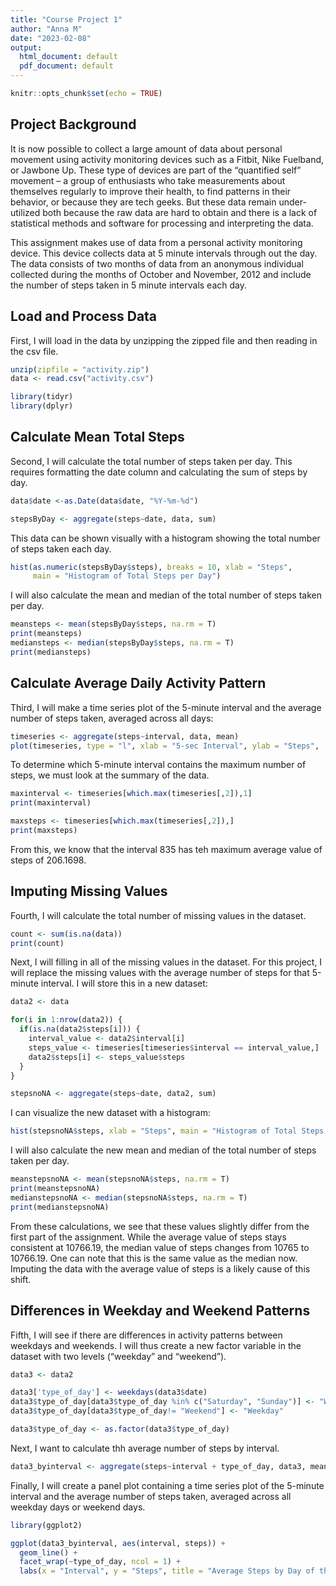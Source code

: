```yaml
---
title: "Course Project 1"
author: "Anna M"
date: "2023-02-08"
output:
  html_document: default
  pdf_document: default
---
```


```r
knitr::opts_chunk$set(echo = TRUE)
```

## Project Background

It is now possible to collect a large amount of data about personal movement using activity monitoring devices such as a Fitbit, Nike Fuelband, or Jawbone Up. These type of devices are part of the “quantified self” movement – a group of enthusiasts who take measurements about themselves regularly to improve their health, to find patterns in their behavior, or because they are tech geeks. But these data remain under-utilized both because the raw data are hard to obtain and there is a lack of statistical methods and software for processing and interpreting the data.

This assignment makes use of data from a personal activity monitoring device. This device collects data at 5 minute intervals through out the day. The data consists of two months of data from an anonymous individual collected during the months of October and November, 2012 and include the number of steps taken in 5 minute intervals each day.

## Load and Process Data

First, I will load in the data by unzipping the zipped file and then reading in the csv file.

```r
unzip(zipfile = "activity.zip")
data <- read.csv("activity.csv")

library(tidyr)
library(dplyr)
```

## Calculate Mean Total Steps

Second, I will calculate the total number of steps taken per day. This requires formatting the date column and calculating the sum of steps by day.

```r
data$date <-as.Date(data$date, "%Y-%m-%d")

stepsByDay <- aggregate(steps~date, data, sum)
```

This data can be shown visually with a histogram showing the total number of steps taken each day.

```r
hist(as.numeric(stepsByDay$steps), breaks = 10, xlab = "Steps",
     main = "Histogram of Total Steps per Day")
```

I will also calculate the mean and median of the total number of steps taken per day.

```r
meansteps <- mean(stepsByDay$steps, na.rm = T)
print(meansteps)
mediansteps <- median(stepsByDay$steps, na.rm = T)
print(mediansteps)
```

## Calculate Average Daily Activity Pattern

Third, I will make a time series plot of the 5-minute interval and the average number of steps taken, averaged across all days:

```r
timeseries <- aggregate(steps~interval, data, mean)
plot(timeseries, type = "l", xlab = "5-sec Interval", ylab = "Steps",  main = "Average Number of Steps by Interval")
```

To determine which 5-minute interval contains the maximum number of steps, we must look at the summary of the data.

```r
maxinterval <- timeseries[which.max(timeseries[,2]),1]
print(maxinterval)

maxsteps <- timeseries[which.max(timeseries[,2]),]
print(maxsteps)
```

From this, we know that the interval 835 has teh maximum average value of steps of 206.1698.

## Imputing Missing Values

Fourth, I will calculate the total number of missing values in the dataset.

```r
count <- sum(is.na(data))
print(count)
```

Next, I will filling in all of the missing values in the dataset. For this project, I will replace the missing values with the average number of steps for that 5-minute interval. I will store this in a new dataset:

```r
data2 <- data

for(i in 1:nrow(data2)) {
  if(is.na(data2$steps[i])) {
    interval_value <- data2$interval[i]
    steps_value <- timeseries[timeseries$interval == interval_value,]
    data2$steps[i] <- steps_value$steps
  }
}

stepsnoNA <- aggregate(steps~date, data2, sum)
```

I can visualize the new dataset with a histogram:

```r
hist(stepsnoNA$steps, xlab = "Steps", main = "Histogram of Total Steps per Day (Imputed)")
```

I will also calculate the new mean and median of the total number of steps taken per day.

```r
meanstepsnoNA <- mean(stepsnoNA$steps, na.rm = T)
print(meanstepsnoNA)
medianstepsnoNA <- median(stepsnoNA$steps, na.rm = T)
print(medianstepsnoNA)
```

From these calculations, we see that these values slightly differ from the first part of the assignment. While the average value of steps stays consistent at 10766.19, the median value of steps changes from 10765 to 10766.19. One can note that this is the same value as the median now. Imputing the data with the average value of steps is a likely cause of this shift.

## Differences in Weekday and Weekend Patterns

Fifth, I will see if there are differences in activity patterns between weekdays and weekends. I will thus create a new factor variable in the dataset with two levels (“weekday” and “weekend”).

```r
data3 <- data2

data3['type_of_day'] <- weekdays(data3$date)
data3$type_of_day[data3$type_of_day %in% c("Saturday", "Sunday")] <- "Weekend"
data3$type_of_day[data3$type_of_day!= "Weekend"] <- "Weekday"

data3$type_of_day <- as.factor(data3$type_of_day)
```

Next, I want to calculate thh average number of steps by interval.

```r
data3_byinterval <- aggregate(steps~interval + type_of_day, data3, mean)
```

Finally, I will create a panel plot containing a time series plot of the 5-minute interval and the average number of steps taken, averaged across all weekday days or weekend days. 

```r
library(ggplot2)

ggplot(data3_byinterval, aes(interval, steps)) +
  geom_line() +
  facet_wrap(~type_of_day, ncol = 1) + 
  labs(x = "Interval", y = "Steps", title = "Average Steps by Day of the Week")
```